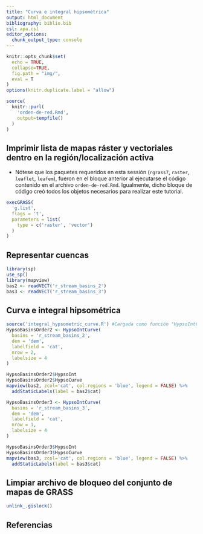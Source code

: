 ```yaml
---
title: "Curva e integral hipsométrica"
output: html_document
bibliography: biblio.bib
csl: apa.csl
editor_options: 
  chunk_output_type: console
---
```


```r
knitr::opts_chunk$set(
  echo = TRUE,
  collapse=TRUE,
  fig.path = "img/",
  eval = T
)
options(knitr.duplicate.label = "allow")
```

<!-- Este .md fue generado a partir del .Rmd homónimo. Edítese el .Rmd -->

<!-- ## Retomar región de GRASS GIS creada en pasos previos -->

```r
source(
  knitr::purl(
    'orden-de-red.Rmd',
    output=tempfile()
  )
)
```

## Imprimir lista de mapas ráster y vectoriales dentro en la región/localización activa

* Nótese que los paquetes requeridos en esta sessión (`rgrass7`, `raster`, `leaflet`, `leafem`), fueron en el bloque anterior al ejecutarse el código contenido en el archivo `orden-de-red.Rmd`. Igualmente, dicho bloque de código creó todos los objetos necesarios para realizar este tutorial.

```r
execGRASS(
  'g.list',
  flags = 't',
  parameters = list(
    type = c('raster', 'vector')
  )
)
```

## Representar cuencas

```r
library(sp)
use_sp()
library(mapview)
bas2 <- readVECT('r_stream_basins_2')
bas3 <- readVECT('r_stream_basins_3')
```

## Curva e integral hipsométrica

```r
source('integral_hypsometric_curve.R') #Cargada como función "HypsoIntCurve"
HypsoBasinsOrder2 <- HypsoIntCurve(
  basins = 'r_stream_basins_2',
  dem = 'dem',
  labelfield = 'cat',
  nrow = 2,
  labelsize = 4
)
```

```r
HypsoBasinsOrder2$HypsoInt
HypsoBasinsOrder2$HypsoCurve
mapview(bas2, zcol='cat', col.regions = 'blue', legend = FALSE) %>%
  addStaticLabels(label = bas2$cat)
```

```r
HypsoBasinsOrder3 <- HypsoIntCurve(
  basins = 'r_stream_basins_3',
  dem = 'dem',
  labelfield = 'cat',
  nrow = 1,
  labelsize = 4
)
```

```r
HypsoBasinsOrder3$HypsoInt
HypsoBasinsOrder3$HypsoCurve
mapview(bas3, zcol='cat', col.regions = 'blue', legend = FALSE) %>%
  addStaticLabels(label = bas3$cat)
```

## Limpiar archivo de bloqueo del conjunto de mapas de GRASS

```r
unlink_.gislock()
```

## Referencias
